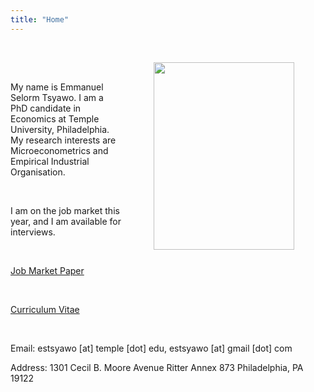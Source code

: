 ```yaml
---
title: "Home"
---
```

<br>


<IMG SRC="Emmanuel_Selorm_Tsyawo2018.jpg" style="width:225px;height:300px;" ALIGN="right" HSPACE="50"/> 

<br>

My name is Emmanuel Selorm Tsyawo. I am a PhD candidate in Economics at Temple University, Philadelphia. My research interests are Microeconometrics and Empirical Industrial Organisation. 

<br>

I am on the job market this year, and I am available for interviews.

<!--shall be attending the AEA/ASSA 2020 Annual Meetings in San Diego, CA, January 3-5.-->

<br>

<a href="Tsyawo_JMP.pdf#" class="download" title="Download JMP as PDF">Job Market Paper</a>

<br>

<a href="Tsyawo_CV.pdf#" class="download" title="Download CV as PDF">Curriculum Vitae</a>			

<br>

<!--Email: estsyawo[at]temple[dot]edu, estsyawo[at]gmail[dot]com-->
Email: estsyawo [at] temple [dot] edu, estsyawo [at] gmail [dot] com

Address: 1301 Cecil B. Moore Avenue Ritter Annex 873 Philadelphia, PA 19122

